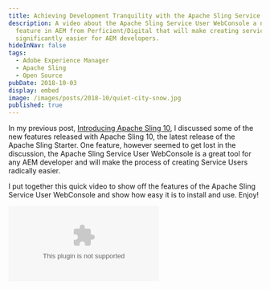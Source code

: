 ```yaml
---
title: Achieving Development Tranquility with the Apache Sling Service User WebConsole
description: A video about the Apache Sling Service User WebConsole a new
  feature in AEM from Perficient/Digital that will make creating service users
  significantly easier for AEM developers.
hideInNav: false
tags:
  - Adobe Experience Manager
  - Apache Sling
  - Open Source
pubDate: 2018-10-03
display: embed
image: /images/posts/2018-10/quiet-city-snow.jpg
published: true
---
```



  
In my previous post, [Introducing Apache Sling 10](https://blogs.perficientdigital.com/2018/02/06/announcing-apache-sling-10/), I discussed some of the new features released with Apache Sling 10, the latest release of the Apache Sling Starter. One feature, however seemed to get lost in the discussion, the Apache Sling Service User WebConsole is a great tool for any AEM developer and will make the process of creating Service Users radically easier.  

I put together this quick video to show off the features of the Apache Sling Service User WebConsole and show how easy it is to install and use. Enjoy!  

  

<Embed media="https://www.youtube.com/embed/EmK3jlhTiQg" type="embed" />
